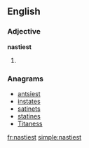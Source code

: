 ==English==

===Adjective===
'''nastiest'''

# {{superlative of|[[nasty]]}}

===Anagrams===
* [[antsiest#English|antsiest]]
* [[instates#English|instates]]
* [[satinets#English|satinets]]
* [[statines#English|statines]]
* [[Titaness#English|Titaness]]

[[fr:nastiest]]
[[simple:nastiest]]